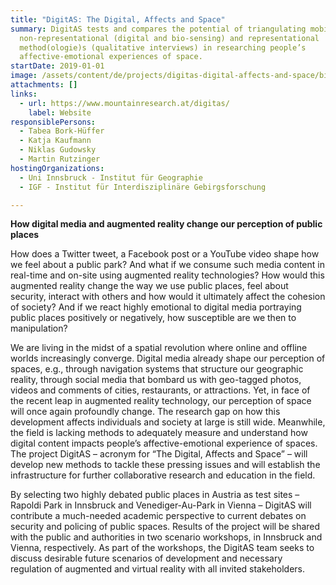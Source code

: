 ```yaml
---
title: "DigitAS: The Digital, Affects and Space"
summary: DigitAS tests and compares the potential of triangulating mobile
  non-representational (digital and bio-sensing) and representational
  method(ologie)s (qualitative interviews) in researching people’s
  affective-emotional experiences of space.
startDate: 2019-01-01
image: /assets/content/de/projects/digitas-digital-affects-and-space/bild.png
attachments: []
links:
  - url: https://www.mountainresearch.at/digitas/
    label: Website
responsiblePersons:
  - Tabea Bork-Hüffer
  - Katja Kaufmann
  - Niklas Gudowsky
  - Martin Rutzinger
hostingOrganizations:
  - Uni Innsbruck - Institut für Geographie
  - IGF - Institut für Interdisziplinäre Gebirgsforschung

---
```

**How digital media and augmented reality change our perception of public places**

How does a Twitter tweet, a Facebook post or a YouTube video shape how we feel about a public park? And what if we consume such media content in real-time and on-site using augmented reality technologies? How would this augmented reality change the way we use public places, feel about security, interact with others and how would it ultimately affect the cohesion of society? And if we react highly emotional to digital media portraying public places positively or negatively, how susceptible are we then to manipulation?

We are living in the midst of a spatial revolution where online and offline worlds increasingly converge. Digital media already shape our perception of spaces, e.g., through navigation systems that structure our geographic reality, through social media that bombard us with geo-tagged photos, videos and comments of cities, restaurants, or attractions. Yet, in face of the recent leap in augmented reality technology, our perception of space will once again profoundly change. The research gap on how this development affects individuals and society at large is still wide. Meanwhile, the field is lacking methods to adequately measure and understand how digital content impacts people’s affective-emotional experience of spaces. The project DigitAS – acronym for “The Digital, Affects and Space” – will develop new methods to tackle these pressing issues and will establish the infrastructure for further collaborative research and education in the field.

By selecting two highly debated public places in Austria as test sites – Rapoldi Park in Innsbruck and Venediger-Au-Park in Vienna – DigitAS will contribute a much-needed academic perspective to current debates on security and policing of public spaces. Results of the project will be shared with the public and authorities in two scenario workshops, in Innsbruck and Vienna, respectively. As part of the workshops, the DigitAS team seeks to discuss desirable future scenarios of development and necessary regulation of augmented and virtual reality with all invited stakeholders.